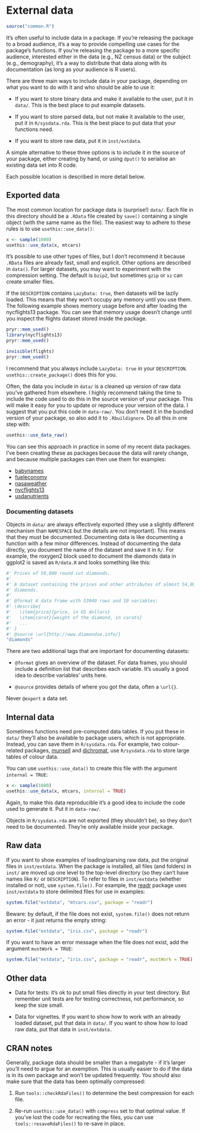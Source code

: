 # External data {#data}

```r
source("common.R")
```

It's often useful to include data in a package. If you're releasing the package to a broad audience, it's a way to provide compelling use cases for the package's functions. If you're releasing the package to a more specific audience, interested either in the data (e.g., NZ census data) or the subject (e.g., demography), it's a way to distribute that data along with its documentation (as long as your audience is R users).

There are three main ways to include data in your package, depending on what you want to do with it and who should be able to use it:

* If you want to store binary data and make it available to the user, put it
  in `data/`. This is the best place to put example datasets.
  
* If you want to store parsed data, but not make it available to the user,
  put it in `R/sysdata.rda`. This is the best place to put data that your
  functions need.

* If you want to store raw data, put it in `inst/extdata`.

A simple alternative to these three options is to include it in the source of your package, either creating by hand, or using `dput()` to serialise an existing data set into R code.

Each possible location is described in more detail below.

## Exported data {#data-data}

The most common location for package data is (surprise!) `data/`. Each file in this directory should be a `.RData` file created by `save()` containing a single object (with the same name as the file). The easiest way to adhere to these rules is to use `usethis::use_data()`:

```r
x <- sample(1000)
usethis::use_data(x, mtcars)
```

It's possible to use other types of files, but I don't recommend it because `.RData` files are already fast, small and explicit. Other options are described in `data()`. For larger datasets, you may want to experiment with the compression setting. The default is `bzip2`, but sometimes `gzip` or `xz` can create smaller files.

If the `DESCRIPTION` contains `LazyData: true`, then datasets will be lazily loaded. This means that they won't occupy any memory until you use them. The following example shows memory usage before and after loading the nycflights13 package. You can see that memory usage doesn't change until you inspect the flights dataset stored inside the package. 

```r
pryr::mem_used()
library(nycflights13)
pryr::mem_used()

invisible(flights)
pryr::mem_used()
```

I recommend that you always include `LazyData: true` in your `DESCRIPTION`. `usethis::create_package()` does this for you.

Often, the data you include in `data/` is a cleaned up version of raw data you've gathered from elsewhere. I highly recommend taking the time to include the code used to do this in the source version of your package. This will make it easy for you to update or reproduce your version of the data. I suggest that you put this code in `data-raw/`. You don't need it in the bundled version of your package, so also add it to `.Rbuildignore`. Do all this in one step with:

```r
usethis::use_data_raw()
```

You can see this approach in practice in some of my recent data packages. I've been creating these as packages because the data will rarely change, and because multiple packages can then use them for examples:

* [babynames](https://github.com/hadley/babynames)
* [fueleconomy](https://github.com/hadley/fueleconomy)
* [nasaweather](https://github.com/hadley/nasaweather) 
* [nycflights13](https://github.com/hadley/nycflights13)
* [usdanutrients](https://github.com/hadley/usdanutrients)

### Documenting datasets {#documenting-data}

Objects in `data/` are always effectively exported (they use a slightly different mechanism than `NAMESPACE` but the details are not important). This means that they must be documented. Documenting data is like documenting a function with a few minor differences. Instead of documenting the data directly, you document the name of the dataset and save it in `R/`. For example, the roxygen2 block used to document the diamonds data in ggplot2 is saved as `R/data.R` and looks something like this:

```r
#' Prices of 50,000 round cut diamonds.
#'
#' A dataset containing the prices and other attributes of almost 54,000
#' diamonds.
#'
#' @format A data frame with 53940 rows and 10 variables:
#' \describe{
#'   \item{price}{price, in US dollars}
#'   \item{carat}{weight of the diamond, in carats}
#'   ...
#' }
#' @source \url{http://www.diamondse.info/}
"diamonds"
```

There are two additional tags that are important for documenting datasets:

* `@format` gives an overview of the dataset. For data frames, you 
  should include a definition list that describes each variable. It's usually
  a good idea to describe variables' units here.
  
* `@source` provides details of where you got the data, often a `\url{}`.

Never `@export` a data set.

## Internal data {#data-sysdata}

Sometimes functions need pre-computed data tables. If you put these in `data/` they'll also be available to package users, which is not appropriate. Instead, you can save them in `R/sysdata.rda`. For example, two colour-related packages, [munsell](https://github.com/cwickham/munsell) and [dichromat](https://cran.r-project.org/web/packages/dichromat/index.html), use `R/sysdata.rda` to store large tables of colour data.

You can use `usethis::use_data()` to create this file with the argument `internal = TRUE`:

```r
x <- sample(1000)
usethis::use_data(x, mtcars, internal = TRUE)
```

Again, to make this data reproducible it's a good idea to include the code used to generate it. Put it in `data-raw/`.

Objects in `R/sysdata.rda` are not exported (they shouldn't be), so they don't need to be documented. They're only available inside your package.

## Raw data {#data-extdata}

If you want to show examples of loading/parsing raw data, put the original files in `inst/extdata`. When the package is installed, all files (and folders) in `inst/` are moved up one level to the top-level directory (so they can't have names like `R/` or `DESCRIPTION`). To refer to files in `inst/extdata` (whether installed or not), use `system.file()`. For example, the [readr](https://readr.tidyverse.org) package uses `inst/extdata` to store delimited files for use in examples:

```r
system.file("extdata", "mtcars.csv", package = "readr")
```

Beware: by default, if the file does not exist, `system.file()` does not return an error - it just returns the empty string:

```r
system.file("extdata", "iris.csv", package = "readr")
```

If you want to have an error message when the file does not exist, add the argument `mustWork = TRUE`:

```r
system.file("extdata", "iris.csv", package = "readr", mustWork = TRUE)
```
## Other data {#other-data}

* Data for tests: it's ok to put small files directly in your test directory.
  But remember unit tests are for testing correctness, not performance, so keep
  the size small.
  
* Data for vignettes. If you want to show how to work with an already loaded 
  dataset, put that data in `data/`. If you want to show how to load raw data, 
  put that data in `inst/extdata.`

## CRAN notes {#data-cran}

Generally, package data should be smaller than a megabyte - if it's larger you'll need to argue for an exemption. This is usually easier to do if the data is in its own package and won't be updated frequently. You should also make sure that the data has been optimally compressed:  

1. Run `tools::checkRdaFiles()` to determine the best compression for each file.

2. Re-run `usethis::use_data()` with `compress` set to that optimal value.
   If you've lost the code for recreating the files, you can use 
   `tools::resaveRdaFiles()` to re-save in place.

